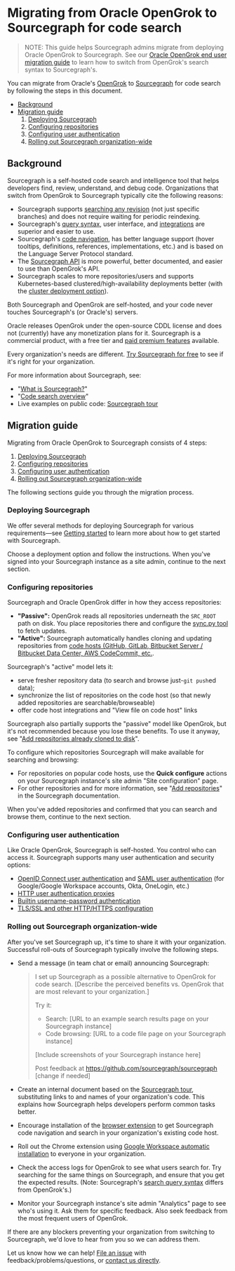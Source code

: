 # Migrating from Oracle OpenGrok to Sourcegraph for code search

> NOTE: This guide helps Sourcegraph admins migrate from deploying Oracle OpenGrok to Sourcegraph. See our [Oracle OpenGrok end user migration guide](/code-search/how-to/opengrok) to learn how to switch from OpenGrok's search syntax to Sourcegraph's.

You can migrate from Oracle's [OpenGrok](https://oracle.github.io/opengrok/) to [Sourcegraph](https://about.sourcegraph.com) for code search by following the steps in this document.

- [Background](/admin/migration/opengrok#background)
- [Migration guide](/admin/migration/opengrok#migration-guide)
  1.  [Deploying Sourcegraph](/admin/migration/opengrok#deploying-sourcegraph)
  1.  [Configuring repositories](/admin/migration/opengrok#configuring-repositories)
  1.  [Configuring user authentication](/admin/migration/opengrok#configuring-user-authentication)
  1.  [Rolling out Sourcegraph organization-wide](/admin/migration/opengrok#rolling-out-sourcegraph-organization-wide)

## Background

Sourcegraph is a self-hosted code search and intelligence tool that helps developers find, review, understand, and debug code. Organizations that switch from OpenGrok to Sourcegraph typically cite the following reasons:

- Sourcegraph supports [searching any revision](/code-search/features) (not just specific branches) and does not require waiting for periodic reindexing.
- Sourcegraph's [query syntax](/code-search/queries), user interface, and [integrations](/integration/) are superior and easier to use.
- Sourcegraph's [code navigation](/code-search/code-navigation/), has better language support (hover tooltips, definitions, references, implementations, etc.) and is based on the Language Server Protocol standard.
- The [Sourcegraph API](/api/graphql/) is more powerful, better documented, and easier to use than OpenGrok's API.
- Sourcegraph scales to more repositories/users and supports Kubernetes-based clustered/high-availability deployments better (with the [cluster deployment option](/admin/deploy/kubernetes/)).

Both Sourcegraph and OpenGrok are self-hosted, and your code never touches Sourcegraph's (or Oracle's) servers.

Oracle releases OpenGrok under the open-source CDDL license and does not (currently) have any monetization plans for it. Sourcegraph is a commercial product, with a free tier and [paid premium features](https://about.sourcegraph.com/pricing) available.

Every organization's needs are different. [Try Sourcegraph for free](/admin/deploy/) to see if it's right for your organization.

For more information about Sourcegraph, see:

- "[What is Sourcegraph?](/getting-started/#what-is-sourcegraph)"
- "[Code search overview](/code-search/)"
- Live examples on public code: [Sourcegraph tour](/getting-started/tour)

## Migration guide

Migrating from Oracle OpenGrok to Sourcegraph consists of 4 steps:

1.  [Deploying Sourcegraph](/admin/migration/opengrok#deploying-sourcegraph)
1.  [Configuring repositories](/admin/migration/opengrok#configuring-repositories)
1.  [Configuring user authentication](/admin/migration/opengrok#configuring-user-authentication)
1.  [Rolling out Sourcegraph organization-wide](/admin/migration/opengrok#rolling-out-sourcegraph-organization-wide)

The following sections guide you through the migration process.

### Deploying Sourcegraph

We offer several methods for deploying Sourcegraph for various requirements—see [Getting started](/#getting-started) to learn more about how to get started with Sourcegraph.

Choose a deployment option and follow the instructions. When you've signed into your Sourcegraph instance as a site admin, continue to the next section.

### Configuring repositories

Sourcegraph and Oracle OpenGrok differ in how they access repositories:

- **"Passive":** OpenGrok reads all repositories underneath the `SRC_ROOT` path on disk. You place repositories there and configure the [sync.py tool](https://github.com/oracle/opengrok/wiki/Repository-synchronization) to fetch updates.
- **"Active":** Sourcegraph automatically handles cloning and updating repositories from [code hosts (GitHub, GitLab, Bitbucket Server / Bitbucket Data Center, AWS CodeCommit, etc.](/admin/repo/add).

Sourcegraph's "active" model lets it:

- serve fresher repository data (to search and browse just-`git push`ed data);
- synchronize the list of repositories on the code host (so that newly added repositories are searchable/browseable)
- offer code host integrations and "View file on code host" links

Sourcegraph also partially supports the "passive" model like OpenGrok, but it's not recommended because you lose these benefits. To use it anyway, see "[Add repositories already cloned to disk](/admin/repo/pre_load_from_local_disk)".

To configure which repositories Sourcegraph will make available for searching and browsing:

- For repositories on popular code hosts, use the **Quick configure** actions on your Sourcegraph instance's site admin "Site configuration" page.
- For other repositories and for more information, see "[Add repositories](/admin/repo/add)" in the Sourcegraph documentation.

When you've added repositories and confirmed that you can search and browse them, continue to the next section.

### Configuring user authentication

Like Oracle OpenGrok, Sourcegraph is self-hosted. You control who can access it. Sourcegraph supports many user authentication and security options:

- [OpenID Connect user authentication](/admin/auth/#openid-connect) and [SAML user authentication](/admin/auth/#saml) (for Google/Google Workspace accounts, Okta, OneLogin, etc.)
- [HTTP user authentication proxies](/admin/auth/#http-authentication-proxies)
- [Builtin username-password authentication](/admin/auth/#builtin-authentication)
- [TLS/SSL and other HTTP/HTTPS configuration](/admin/http_https_configuration)

### Rolling out Sourcegraph organization-wide

After you've set Sourcegraph up, it's time to share it with your organization. Successful roll-outs of Sourcegraph typically involve the following steps.

- Send a message (in team chat or email) announcing Sourcegraph:

  > I set up Sourcegraph as a possible alternative to OpenGrok for code search. [Describe the perceived benefits vs. OpenGrok that are most relevant to your organization.]
  >
  > Try it:
  >
  > - Search: [URL to an example search results page on your Sourcegraph instance]
  > - Code browsing: [URL to a code file page on your Sourcegraph instance]
  >
  > [Include screenshots of your Sourcegraph instance here]
  >
  > Post feedback at https://github.com/sourcegraph/sourcegraph [change if needed]

- Create an internal document based on the [Sourcegraph tour](/getting-started/tour), substituting links to and names of your organization's code. This explains how Sourcegraph helps developers perform common tasks better.
- Encourage installation of the [browser extension](/integration/browser_extension) to get Sourcegraph code navigation and search in your organization's existing code host.
- Roll out the Chrome extension using [Google Workspace automatic installation](/integration/browser_extension/how-tos/google_workspace) to everyone in your organization.
- Check the access logs for OpenGrok to see what users search for. Try searching for the same things on Sourcegraph, and ensure that you get the expected results. (Note: Sourcegraph's [search query syntax](/code-search/queries) differs from OpenGrok's.)
- Monitor your Sourcegraph instance's site admin "Analytics" page to see who's using it. Ask them for specific feedback. Also seek feedback from the most frequent users of OpenGrok.

If there are any blockers preventing your organization from switching to Sourcegraph, we'd love to hear from you so we can address them.

Let us know how we can help! [File an issue](https://github.com/sourcegraph/sourcegraph) with feedback/problems/questions, or [contact us directly](https://about.sourcegraph.com/contact).
